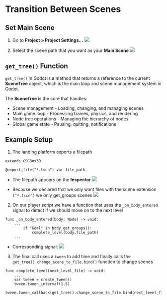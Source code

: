# Transition Between Scenes

## Set **Main Scene**
1. Go to **Project > Project Settings...**
![](./assets/set-main-scene.png)

2. Select the scene path that you want as your **Main Scene**
![](./assets/scene-path.png)

## `get_tree()` Function

`get_tree()` in Godot is a method that returns a reference to the current **SceneTree** object, which is the main loop and scene management system in Godot.

The **SceneTree** is the core that handles:
- Scene management - Loading, changing, and managing scenes
- Main game loop - Processing frames, physics, and rendering
- Node tree operations - Managing the hierarchy of nodes
- Global game state - Pausing, quitting, notifications

## Example Setup

1. The landing platform exports a filepath
```
extends CSGBox3D

@export_file("*.tscn") var file_path
```
- The filepath appears on the **Inspector**
![](./assets/file-path.png)

- Because we declared that we only want files with the scene extension `("*.tscn")` we only get_groups scenes
![](./assets/available-scenes.png)

2. On our player script we have a function that uses the `_on_body_entered` signal to detect if we should move on to the next level

```
func _on_body_entered(body: Node) -> void:
    ...
		if "Goal" in body.get_groups():
			complete_level(body.file_path)
    ...
```

- Corresponding signal:
![](./assets/on-body-entered-signal.png)

3. The final call uses a `tween` to add time and finally calls the `get_tree().change_scene_to_file.bind()` function to change scenes

```
func complete_level(next_level_file) -> void:
	...
	var tween = create_tween()
	tween.tween_interval(1.5)
	tween.tween_callback(get_tree().change_scene_to_file.bind(next_level_file))
```